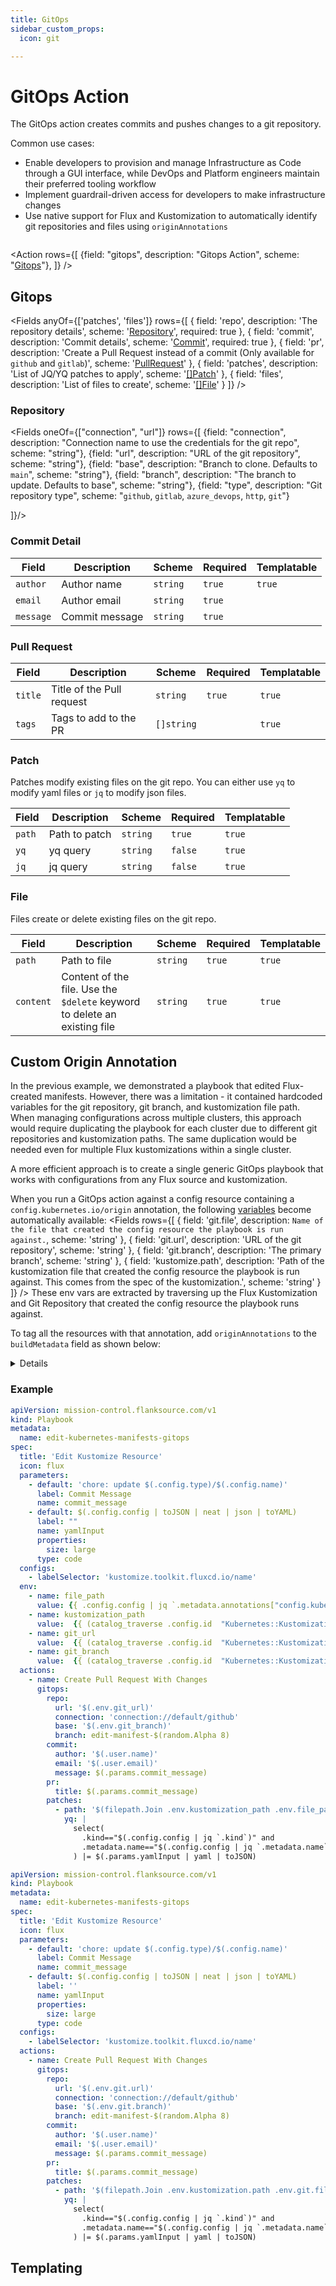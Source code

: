 ```yaml
---
title: GitOps
sidebar_custom_props:
  icon: git

---
```



# <Icon name="git"/> GitOps Action

The GitOps action creates commits and pushes changes to a git repository.

Common use cases:

* Enable developers to provision and manage Infrastructure as Code through a GUI interface, while DevOps and Platform engineers maintain their preferred tooling workflow
* Implement guardrail-driven access for developers to make infrastructure changes
* Use native support for Flux and Kustomization to automatically identify git repositories and files using `originAnnotations`

```yaml title="edit-kubernetes-manifests-gitops.yaml" file=<rootDir>/modules/generated/playbooks/kustomize-edit.yaml
```

<Action rows={[
    {field: "gitops", description: "Gitops Action", scheme: "[Gitops](#gitops)"},
]} />

## Gitops

<Fields
  anyOf={['patches', 'files']}
  rows={[
    {
      field: 'repo',
      description: 'The repository details',
      scheme: '[Repository](#repository)',
      required: true
    },
    {
      field: 'commit',
      description: 'Commit details',
      scheme: '[Commit](#commit-detail)',
      required: true
    },
    {
      field: 'pr',
      description:
        'Create a Pull Request instead of a commit (Only available for `github` and `gitlab`)',
      scheme: '[PullRequest](#pull-request)'
    },
    {
      field: 'patches',
      description: 'List of JQ/YQ patches to apply',
      scheme: '[[]Patch](#patch)'
    },
    {
      field: 'files',
      description: 'List of files to create',
      scheme: '[[]File](#file)'
    }
  ]}
/>

### Repository

<Fields oneOf={["connection", "url"]} rows={[
  {field: "connection", description: "Connection name to use the credentials for the git repo", scheme: "string"},
  {field: "url", description: "URL of the git repository", scheme: "string"},
  {field: "base", description: "Branch to clone. Defaults to `main`", scheme: "string"},
  {field: "branch", description: "The branch to update. Defaults to base", scheme: "string"},
  {field: "type", description: "Git repository type", scheme: "`github`, `gitlab`, `azure_devops`, `http`, `git`"}

]}/>

### Commit Detail

| Field     | Description    | Scheme   | Required | Templatable |
| --------- | -------------- | -------- | -------- | ----------- |
| `author`  | Author name    | `string` | `true`   | `true`      |
| `email`   | Author email   | `string` | `true`   |             |
| `message` | Commit message | `string` | `true`   |             |

### Pull Request

| Field   | Description               | Scheme     | Required | Templatable |
| ------- | ------------------------- | ---------- | -------- | ----------- |
| `title` | Title of the Pull request | `string`   | `true`   | `true`      |
| `tags`  | Tags to add to the PR     | `[]string` |          | `true`      |

### Patch

Patches modify existing files on the git repo. You can either use `yq` to modify yaml files or `jq` to modify json files.

| Field  | Description   | Scheme   | Required | Templatable |
| ------ | ------------- | -------- | -------- | ----------- |
| `path` | Path to patch | `string` | `true`   | `true`      |
| `yq`   | yq query      | `string` | `false`  | `true`      |
| `jq`   | jq query      | `string` | `false`  | `true`      |

### File

Files create or delete existing files on the git repo.

| Field     | Description                                                               | Scheme   | Required | Templatable |
| --------- | ------------------------------------------------------------------------- | -------- | -------- | ----------- |
| `path`    | Path to file                                                              | `string` | `true`   | `true`      |
| `content` | Content of the file. Use the `$delete` keyword to delete an existing file | `string` | `true`   | `true`      |

## Custom Origin Annotation
In the previous example, we demonstrated a playbook that edited Flux-created manifests. However, there was a limitation - it contained hardcoded variables for the git repository, git branch, and kustomization file path. When managing configurations across multiple clusters, this approach would require duplicating the playbook for each cluster due to different git repositories and kustomization paths. The same duplication would be needed even for multiple Flux kustomizations within a single cluster.

A more efficient approach is to create a single generic GitOps playbook that works with configurations from any Flux source and kustomization.

When you run a GitOps action against a config resource containing a `config.kubernetes.io/origin` annotation, the following [variables](/guide/playbooks/reference/env-vars) become automatically available:
<Fields
  rows={[
    {
      field: 'git.file',
      description: `Name of the file that created the config resource the playbook is run against.`,
      scheme: 'string'
    },
    {
      field: 'git.url',
      description: 'URL of the git repository',
      scheme: 'string'
    },
    {
      field: 'git.branch',
      description: 'The primary branch',
      scheme: 'string'
    },
    {
      field: 'kustomize.path',
      description:
        'Path of the kustomization file that created the config resource the playbook is run against. This comes from the spec of the kustomization.',
      scheme: 'string'
    }
  ]}
/>
These env vars are extracted by traversing up the Flux Kustomization and Git Repository that created the config resource the playbook runs against.

To tag all the resources with that annotation, add `originAnnotations` to the `buildMetadata` field as shown below:

<details summary="Setting origin annotation">

```yaml title='kustomization.yaml'
apiVersion: kustomize.config.k8s.io/v1beta1
kind: Kustomization
// highlight-next-line
buildMetadata: [originAnnotations]
resources:
- monitoring
```

The above kustomization would add the following annotation to the config resource:

```yaml title="monitoring/alertmanager.yaml"
apiVersion: apps/v1
kind: Deployment
metadata:
  annotations:
    config.kubernetes.io/origin: |
      path: monitoring/alertmanager.yaml
  ...
```

</details>

### Example

<Tabs>
<TabItem label="Wihout origin annotation" value="without-origin-annotation">

```yaml title="edit-kubernetes-manifests-gitops.yaml"
apiVersion: mission-control.flanksource.com/v1
kind: Playbook
metadata:
  name: edit-kubernetes-manifests-gitops
spec:
  title: 'Edit Kustomize Resource'
  icon: flux
  parameters:
    - default: 'chore: update $(.config.type)/$(.config.name)'
      label: Commit Message
      name: commit_message
    - default: $(.config.config | toJSON | neat | json | toYAML)
      label: ""
      name: yamlInput
      properties:
        size: large
      type: code
  configs:
    - labelSelector: 'kustomize.toolkit.fluxcd.io/name'
  env:
    - name: file_path
      value: {{ .config.config | jq `.metadata.annotations["config.kubernetes.io/origin"]` | yaml).path }}
    - name: kustomization_path
      value:  {{ (catalog_traverse .config.id  "Kubernetes::Kustomization").Config | json | jq `.spec.path` }}
    - name: git_url
      value:  {{ (catalog_traverse .config.id  "Kubernetes::Kustomization/Kubernetes::GitRepository").Config | json | jq `.spec.url` }}
    - name: git_branch
      value:  {{ (catalog_traverse .config.id  "Kubernetes::Kustomization/Kubernetes::GitRepository").Config | json | jq `.spec.ref.branch` }}
  actions:
    - name: Create Pull Request With Changes
      gitops:
        repo:
          url: '$(.env.git_url)'
          connection: 'connection://default/github'
          base: '$(.env.git_branch)'
          branch: edit-manifest-$(random.Alpha 8)
        commit:
          author: '$(.user.name)'
          email: '$(.user.email)'
          message: $(.params.commit_message)
        pr:
          title: $(.params.commit_message)
        patches:
          - path: '$(filepath.Join .env.kustomization_path .env.file_path)'
            yq: |
              select(
                .kind=="$(.config.config | jq `.kind`)" and
                .metadata.name=="$(.config.config | jq `.metadata.name`)"
              ) |= $(.params.yamlInput | yaml | toJSON)
```

</TabItem>

<TabItem label="With origin annotation" value="with-origin-annotation">

```yaml title="edit-kubernetes-manifests-gitops.yaml"
apiVersion: mission-control.flanksource.com/v1
kind: Playbook
metadata:
  name: edit-kubernetes-manifests-gitops
spec:
  title: 'Edit Kustomize Resource'
  icon: flux
  parameters:
    - default: 'chore: update $(.config.type)/$(.config.name)'
      label: Commit Message
      name: commit_message
    - default: $(.config.config | toJSON | neat | json | toYAML)
      label: ''
      name: yamlInput
      properties:
        size: large
      type: code
  configs:
    - labelSelector: 'kustomize.toolkit.fluxcd.io/name'
  actions:
    - name: Create Pull Request With Changes
      gitops:
        repo:
          url: '$(.env.git.url)'
          connection: 'connection://default/github'
          base: '$(.env.git.branch)'
          branch: edit-manifest-$(random.Alpha 8)
        commit:
          author: '$(.user.name)'
          email: '$(.user.email)'
          message: $(.params.commit_message)
        pr:
          title: $(.params.commit_message)
        patches:
          - path: '$(filepath.Join .env.kustomization.path .env.git.file)'
            yq: |
              select(
                .kind=="$(.config.config | jq `.kind`)" and
                .metadata.name=="$(.config.config | jq `.metadata.name`)"
              ) |= $(.params.yamlInput | yaml | toJSON)
```

</TabItem>

</Tabs>

## Templating

<Templating />
